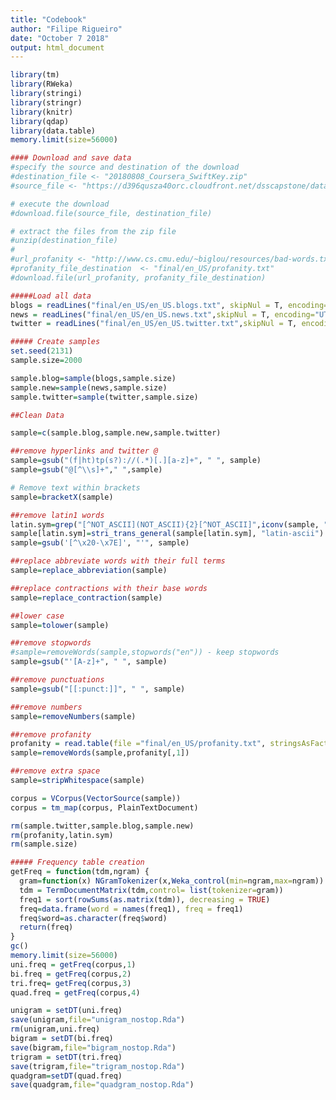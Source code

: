 ```yaml
---
title: "Codebook"
author: "Filipe Rigueiro"
date: "October 7 2018"
output: html_document
---
```



```r
library(tm)
library(RWeka)
library(stringi)
library(stringr)
library(knitr)
library(qdap)
library(data.table)
memory.limit(size=56000)

#### Download and save data 
#specify the source and destination of the download
#destination_file <- "20180808_Coursera_SwiftKey.zip"
#source_file <- "https://d396qusza40orc.cloudfront.net/dsscapstone/dataset/Coursera-SwiftKey.zip"

# execute the download
#download.file(source_file, destination_file)

# extract the files from the zip file
#unzip(destination_file)
#
#url_profanity <- "http://www.cs.cmu.edu/~biglou/resources/bad-words.txt"
#profanity_file_destination  <- "final/en_US/profanity.txt"
#download.file(url_profanity, profanity_file_destination)

#####Load all data 
blogs = readLines("final/en_US/en_US.blogs.txt", skipNul = T, encoding="UTF-8")
news = readLines("final/en_US/en_US.news.txt",skipNul = T, encoding="UTF-8")
twitter = readLines("final/en_US/en_US.twitter.txt",skipNul = T, encoding="UTF-8")

##### Create samples 
set.seed(2131)
sample.size=2000

sample.blog=sample(blogs,sample.size)
sample.new=sample(news,sample.size)
sample.twitter=sample(twitter,sample.size)

##Clean Data

sample=c(sample.blog,sample.new,sample.twitter)

##remove hyperlinks and twitter @
sample=gsub("(f|ht)tp(s?)://(.*)[.][a-z]+", " ", sample)
sample=gsub("@[^\\s]+"," ",sample)

# Remove text within brackets
sample=bracketX(sample)

##remove latin1 words
latin.sym=grep("[^NOT_ASCII](NOT_ASCII){2}[^NOT_ASCII]",iconv(sample, "latin1", "ASCII", sub="NOT_ASCII"))
sample[latin.sym]=stri_trans_general(sample[latin.sym], "latin-ascii")
sample=gsub('[^\x20-\x7E]', "'", sample)

##replace abbreviate words with their full terms
sample=replace_abbreviation(sample)

##replace contractions with their base words
sample=replace_contraction(sample)

##lower case
sample=tolower(sample)

##remove stopwords
#sample=removeWords(sample,stopwords("en")) - keep stopwords
sample=gsub("'[A-z]+", " ", sample)

##remove punctuations
sample=gsub("[[:punct:]]", " ", sample)

##remove numbers
sample=removeNumbers(sample)

##remove profanity
profanity = read.table(file ="final/en_US/profanity.txt", stringsAsFactors=F)
sample=removeWords(sample,profanity[,1])

##remove extra space
sample=stripWhitespace(sample)

corpus = VCorpus(VectorSource(sample))
corpus = tm_map(corpus, PlainTextDocument)

rm(sample.twitter,sample.blog,sample.new)
rm(profanity,latin.sym)
rm(sample.size)

##### Frequency table creation
getFreq = function(tdm,ngram) {
  gram=function(x) NGramTokenizer(x,Weka_control(min=ngram,max=ngram))
  tdm = TermDocumentMatrix(tdm,control= list(tokenizer=gram))
  freq1 = sort(rowSums(as.matrix(tdm)), decreasing = TRUE)
  freq=data.frame(word = names(freq1), freq = freq1)
  freq$word=as.character(freq$word)
  return(freq)
}
gc()
memory.limit(size=56000)
uni.freq = getFreq(corpus,1)
bi.freq = getFreq(corpus,2)
tri.freq= getFreq(corpus,3)
quad.freq = getFreq(corpus,4)

unigram = setDT(uni.freq)
save(unigram,file="unigram_nostop.Rda")
rm(unigram,uni.freq)
bigram = setDT(bi.freq)
save(bigram,file="bigram_nostop.Rda")
trigram = setDT(tri.freq)
save(trigram,file="trigram_nostop.Rda")
quadgram=setDT(quad.freq)
save(quadgram,file="quadgram_nostop.Rda")

```

